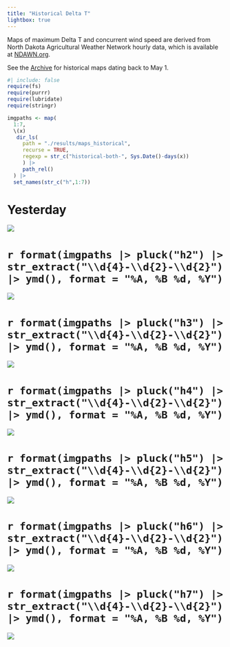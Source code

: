 ```yaml
---
title: "Historical Delta T"
lightbox: true
---
```


Maps of maximum Delta T and concurrent wind speed are derived from North Dakota Agricultural Weather Network hourly data, which is available at [NDAWN.org](https://ndawn.ndsu.nodak.edu/current.html).

See the [Archive](galleries.qmd) for historical maps dating back to May 1.

```r
#| include: false
require(fs)
require(purrr)
require(lubridate)
require(stringr)

imgpaths <- map(
  1:7,
  \(x)
   dir_ls(
     path = "./results/maps_historical",
     recurse = TRUE,
     regexp = str_c("historical-both-", Sys.Date()-days(x))
     ) |> 
     path_rel()
  ) |> 
  set_names(str_c("h",1:7))
```

# Yesterday
![](`r imgpaths |> pluck("h1")`){group="historical-gallery"}

# `r format(imgpaths |> pluck("h2") |> str_extract("\\d{4}-\\d{2}-\\d{2}") |> ymd(), format = "%A, %B %d, %Y")`
![](`r imgpaths |> pluck("h2")`){group="historical-gallery"}

# `r format(imgpaths |> pluck("h3") |> str_extract("\\d{4}-\\d{2}-\\d{2}") |> ymd(), format = "%A, %B %d, %Y")`
![](`r imgpaths |> pluck("h3")`){group="historical-gallery"}

# `r format(imgpaths |> pluck("h4") |> str_extract("\\d{4}-\\d{2}-\\d{2}") |> ymd(), format = "%A, %B %d, %Y")`
![](`r imgpaths |> pluck("h4")`){group="historical-gallery"}

# `r format(imgpaths |> pluck("h5") |> str_extract("\\d{4}-\\d{2}-\\d{2}") |> ymd(), format = "%A, %B %d, %Y")`
![](`r imgpaths |> pluck("h5")`){group="historical-gallery"}

# `r format(imgpaths |> pluck("h6") |> str_extract("\\d{4}-\\d{2}-\\d{2}") |> ymd(), format = "%A, %B %d, %Y")`
![](`r imgpaths |> pluck("h6")`){group="historical-gallery"}

# `r format(imgpaths |> pluck("h7") |> str_extract("\\d{4}-\\d{2}-\\d{2}") |> ymd(), format = "%A, %B %d, %Y")`
![](`r imgpaths |> pluck("h7")`){group="historical-gallery"}